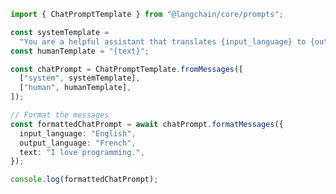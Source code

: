 ```typescript
import { ChatPromptTemplate } from "@langchain/core/prompts";

const systemTemplate =
  "You are a helpful assistant that translates {input_language} to {output_language}.";
const humanTemplate = "{text}";

const chatPrompt = ChatPromptTemplate.fromMessages([
  ["system", systemTemplate],
  ["human", humanTemplate],
]);

// Format the messages
const formattedChatPrompt = await chatPrompt.formatMessages({
  input_language: "English",
  output_language: "French",
  text: "I love programming.",
});

console.log(formattedChatPrompt);
```